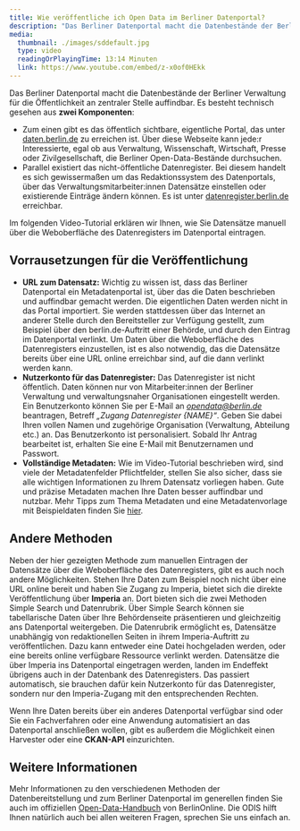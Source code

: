 ```yaml
---
title: Wie veröffentliche ich Open Data im Berliner Datenportal?
description: "Das Berliner Datenportal macht die Datenbestände der Berliner Verwaltung für die Öffentlichkeit an zentraler Stelle auffindbar. Es besteht technisch gesehen aus zwei Komponenten: Zum einen gibt es das öffentlich sichtbare, eigentliche Portal, das unter daten.berlin.de zu erreichen ist. Über diese Webseite kann jede:r Interessierte, egal ob aus Verwaltung, Wissenschaft, Wirtschaft, Presse oder Zivilgesellschaft, die Berliner Open-Data-Bestände durchsuchen. Parallel existiert das nicht-öffentliche Datenregister. Bei diesem handelt es sich gewissermaßen um das Redaktionssystem des Datenportals, über das Verwaltungsmitarbeiter:innen Datensätze einstellen oder existierende Einträge ändern können. Es ist unter datenregister.berlin.de erreichbar."
media:
  thumbnail: ./images/sddefault.jpg
  type: video
  readingOrPlayingTime: 13:14 Minuten
  link: https://www.youtube.com/embed/z-x0of0HEkk
---
```


Das Berliner Datenportal macht die Datenbestände der Berliner Verwaltung für die Öffentlichkeit an zentraler Stelle auffindbar. Es besteht technisch gesehen aus **zwei Komponenten**:

- Zum einen gibt es das öffentlich sichtbare, eigentliche Portal, das unter [daten.berlin.de](https://daten.berlin.de) zu erreichen ist. Über diese Webseite kann jede:r Interessierte, egal ob aus Verwaltung, Wissenschaft, Wirtschaft, Presse oder Zivilgesellschaft, die Berliner Open-Data-Bestände durchsuchen.
- Parallel existiert das nicht-öffentliche Datenregister. Bei diesem handelt es sich gewissermaßen um das Redaktionssystem des Datenportals, über das Verwaltungsmitarbeiter:innen Datensätze einstellen oder existierende Einträge ändern können. Es ist unter [datenregister.berlin.de](https://datenregister.berlin.de) erreichbar.

Im folgenden Video-Tutorial erklären wir Ihnen, wie Sie Datensätze manuell über die Weboberfläche des Datenregisters im Datenportal eintragen.

<VideoEmbed url="https://www.youtube.com/embed/z-x0of0HEkk" />

## Vorrausetzungen für die Veröffentlichung

- **URL zum Datensatz:** Wichtig zu wissen ist, dass das Berliner Datenportal ein Metadatenportal ist, über das die Daten beschrieben und auffindbar gemacht werden. Die eigentlichen Daten werden nicht in das Portal importiert. Sie werden stattdessen über das Internet an anderer Stelle durch den Bereitsteller zur Verfügung gestellt, zum Beispiel über den berlin.de-Auftritt einer Behörde, und durch den Eintrag im Datenportal verlinkt. Um Daten über die Weboberfläche des Datenregisters einzustellen, ist es also notwendig, das die Datensätze bereits über eine URL online erreichbar sind, auf die dann verlinkt werden kann.
- **Nutzerkonto für das Datenregister:** Das Datenregister ist nicht öffentlich. Daten können nur von Mitarbeiter:innen der Berliner Verwaltung und verwaltungsnaher Organisationen eingestellt werden. Ein Benutzerkonto können Sie per E-Mail an *opendata@berlin.de* beantragen, Betreff _„Zugang Datenregister \{NAME\}“_. Geben Sie dabei Ihren vollen Namen und zugehörige Organisation (Verwaltung, Abteilung etc.) an. Das Benutzerkonto ist personalisiert. Sobald Ihr Antrag bearbeitet ist, erhalten Sie eine E-Mail mit Benutzernamen und Passwort.
- **Vollständige Metadaten:** Wie im Video-Tutorial beschrieben wird, sind viele der Metadatenfelder Pflichtfelder, stellen Sie also sicher, dass sie alle wichtigen Informationen zu Ihrem Datensatz vorliegen haben. Gute und präzise Metadaten machen Ihre Daten besser auffindbar und nutzbar. Mehr Tipps zum Thema Metadaten und eine Metadatenvorlage mit Beispieldaten finden Sie [hier](/ressourcen/metadaten).

## Andere Methoden

Neben der hier gezeigten Methode zum manuellen Eintragen der Datensätze über die Weboberfläche des Datenregisters, gibt es auch noch andere Möglichkeiten. Stehen Ihre Daten zum Beispiel noch nicht über eine URL online bereit und haben Sie Zugang zu Imperia, bietet sich die direkte Veröffentlichung über **Imperia** an. Dort bieten sich die zwei Methoden Simple Search und Datenrubrik. Über Simple Search können sie tabellarische Daten über Ihre Behördenseite präsentieren und gleichzeitig ans Datenportal weitergeben. Die Datenrubrik ermöglicht es, Datensätze unabhängig von redaktionellen Seiten in ihrem Imperia-Auftritt zu veröffentlichen. Dazu kann entweder eine Datei hochgeladen werden, oder eine bereits online verfügbare Ressource verlinkt werden. Datensätze die über Imperia ins Datenportal eingetragen werden, landen im Endeffekt übrigens auch in der Datenbank des Datenregisters. Das passiert automatisch, sie brauchen dafür kein Nutzerkonto für das Datenregister, sondern nur den Imperia-Zugang mit den entsprechenden Rechten.

Wenn Ihre Daten bereits über ein anderes Datenportal verfügbar sind oder Sie ein Fachverfahren oder eine Anwendung automatisiert an das Datenportal anschließen wollen, gibt es außerdem die Möglichkeit einen Harvester oder eine **CKAN-API** einzurichten.

## Weitere Informationen

Mehr Informationen zu den verschiedenen Methoden der Datenbereitstellung und zum Berliner Datenportal im generellen finden Sie auch im offiziellen [Open-Data-Handbuch](https://berlinonline.github.io/open-data-handbuch/#wege-der-veröffentlichung) von BerlinOnline.
Die ODIS hilft Ihnen natürlich auch bei allen weiteren Fragen, sprechen Sie uns einfach an.

